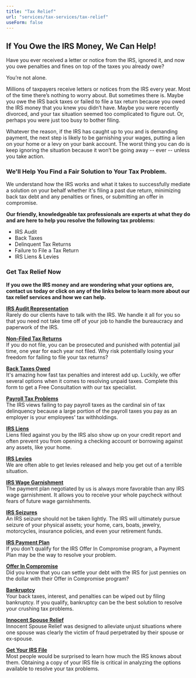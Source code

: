 ```yaml
---
title: "Tax Relief"
url: "services/tax-services/tax-relief"
useForm: false
--- 
```


**If You Owe the IRS Money, We Can Help!**
------------------------------------------

Have you ever received a letter or notice from the IRS, ignored it, and now you owe penalties and fines on top of the taxes you already owe?  

You’re not alone.

Millions of taxpayers receive letters or notices from the IRS every year. Most of the time there’s nothing to worry about. But sometimes there is. Maybe you owe the IRS back taxes or failed to file a tax return because you owed the IRS money that you knew you didn’t have. Maybe you were recently divorced, and your tax situation seemed too complicated to figure out. Or, perhaps you were just too busy to bother filing.

Whatever the reason, if the IRS has caught up to you and is demanding payment, the next step is likely to be garnishing your wages, putting a lien on your home or a levy on your bank account. The worst thing you can do is keep ignoring the situation because it won’t be going away -- ever -- unless you take action.

### We'll Help You Find a Fair Solution to Your Tax Problem.

We understand how the IRS works and what it takes to successfully mediate a solution on your behalf whether it's filing a past due return, minimizing back tax debt and any penalties or fines, or submitting an offer in compromise.

**Our friendly, knowledgeable tax professionals are experts at what they do and are here to help you resolve the following tax problems:**

*   IRS Audit
*   Back Taxes
*   Delinquent Tax Returns
*   Failure to File a Tax Return
*   IRS Liens & Levies

### Get Tax Relief Now

**If you owe the IRS money and are wondering what your options are, contact us today or click on any of the links below to learn more about our tax relief services and how we can help.**

**[IRS Audit Representation](services/tax-services/tax-relief/irs-audit-representation)**  
Rarely do our clients have to talk with the IRS. We handle it all for you so that you need not take time off of your job to handle the bureaucracy and paperwork of the IRS.

**[Non-Filed Tax Returns](services/tax-services/tax-relief/non-filed-tax-returns)**  
If you do not file, you can be prosecuted and punished with potential jail time, one year for each year not filed. Why risk potentially losing your freedom for failing to file your tax returns?

**[Back Taxes Owed](services/tax-services/tax-relief/back-taxes-owed)**  
It's amazing how fast tax penalties and interest add up. Luckily, we offer several options when it comes to resolving unpaid taxes. Complete this form to get a Free Consultation with our tax specialist.

**[Payroll Tax Problems](services/tax-services/tax-relief/payroll-tax-problems)**  
The IRS views failing to pay payroll taxes as the cardinal sin of tax delinquency because a large portion of the payroll taxes you pay as an employer is your employees' tax withholdings.

**[IRS Liens](services/tax-services/tax-relief/irs-liens)**  
Liens filed against you by the IRS also show up on your credit report and often prevent you from opening a checking account or borrowing against any assets, like your home.

**[IRS Levies](services/tax-services/tax-relief/irs-levies)**  
We are often able to get levies released and help you get out of a terrible situation.

**[IRS Wage Garnishment](services/tax-services/tax-relief/irs-wage-garnishment)**  
The payment plan negotiated by us is always more favorable than any IRS wage garnishment. It allows you to receive your whole paycheck without fears of future wage garnishments.

**[IRS Seizures](services/tax-services/tax-relief/irs-seizures)**  
An IRS seizure should not be taken lightly. The IRS will ultimately pursue seizure of your physical assets; your home, cars, boats, jewelry, motorcycles, insurance policies, and even your retirement funds.

**[IRS Payment Plan](services/tax-services/tax-relief/irs-payment-plan)**  
If you don't qualify for the IRS Offer In Compromise program, a Payment Plan may be the way to resolve your problem.

**[Offer In Compromise](services/tax-services/tax-relief/offer-in-compromise)**  
Did you know that you can settle your debt with the IRS for just pennies on the dollar with their Offer in Compromise program?

**[Bankruptcy](services/tax-services/tax-relief/bankruptcy)**  
Your back taxes, interest, and penalties can be wiped out by filing bankruptcy. If you qualify, bankruptcy can be the best solution to resolve your crushing tax problems.

**[Innocent Spouse Relief](services/tax-services/tax-relief/innocent-spouse-relief)**  
Innocent Spouse Relief was designed to alleviate unjust situations where one spouse was clearly the victim of fraud perpetrated by their spouse or ex-spouse.

**[Get Your IRS File](services/tax-services/tax-relief/get-your-irs-file)**  
Most people would be surprised to learn how much the IRS knows about them. Obtaining a copy of your IRS file is critical in analyzing the options available to resolve your tax problems.
